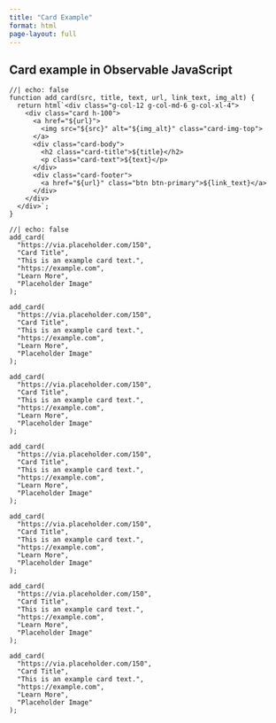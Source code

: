 ```yaml
---
title: "Card Example"
format: html
page-layout: full
---
```


## Card example in Observable JavaScript

```ojs
//| echo: false
function add_card(src, title, text, url, link_text, img_alt) {
  return html`<div class="g-col-12 g-col-md-6 g-col-xl-4">
    <div class="card h-100">
      <a href="${url}">
        <img src="${src}" alt="${img_alt}" class="card-img-top">
      </a>
      <div class="card-body">
        <h2 class="card-title">${title}</h2>
        <p class="card-text">${text}</p>
      </div>
      <div class="card-footer">
        <a href="${url}" class="btn btn-primary">${link_text}</a>
      </div>
    </div>
  </div>`;
}
```

::: {.grid}

```ojs
//| echo: false
add_card(
  "https://via.placeholder.com/150", 
  "Card Title", 
  "This is an example card text.", 
  "https://example.com", 
  "Learn More", 
  "Placeholder Image"
);

add_card(
  "https://via.placeholder.com/150", 
  "Card Title", 
  "This is an example card text.", 
  "https://example.com", 
  "Learn More", 
  "Placeholder Image"
);

add_card(
  "https://via.placeholder.com/150", 
  "Card Title", 
  "This is an example card text.", 
  "https://example.com", 
  "Learn More", 
  "Placeholder Image"
);

add_card(
  "https://via.placeholder.com/150", 
  "Card Title", 
  "This is an example card text.", 
  "https://example.com", 
  "Learn More", 
  "Placeholder Image"
);

add_card(
  "https://via.placeholder.com/150", 
  "Card Title", 
  "This is an example card text.", 
  "https://example.com", 
  "Learn More", 
  "Placeholder Image"
);

add_card(
  "https://via.placeholder.com/150", 
  "Card Title", 
  "This is an example card text.", 
  "https://example.com", 
  "Learn More", 
  "Placeholder Image"
);

add_card(
  "https://via.placeholder.com/150", 
  "Card Title", 
  "This is an example card text.", 
  "https://example.com", 
  "Learn More", 
  "Placeholder Image"
);

```
:::